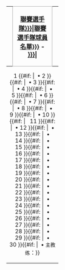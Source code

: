 <div style="clear: both"></div>
{| class="toccolours" style="width: 80%; margin: 0.5em auto; text-align: center;"
! style="background:clear; width: 0px;" align=center | {{border|{{flagicon|{{{英語國家|}}}}}}} || style="background: {{{bg|transparent}}}; border: 1px solid #aaa; width:87;%" | [[{{{team link|{{{國家}}}聯賽選手隊}}}|<span style="color: {{{fg|inherit}}};">{{{title|{{{國家}}}聯賽選手隊球員名單}}}</span>]] <span style="color: {{{fg|inherit}}};">-</span> [[{{{比賽連結|{{{比賽連結}}}}}}|<span style="color: {{{fg}}};">{{{比賽}}}</span>]]
| style="background:clear; width: 0px;" align=center  | {{border|{{flagicon|{{{英語國家|}}}}}}}
|-
|colspan="3" style="font-size: 90%"|
1&nbsp;{{{p1}}}{{#if: {{{p2|<noinclude>-</noinclude>}}} |
&nbsp;•
2&nbsp;{{{p2}}}}}{{#if: {{{p3|<noinclude>-</noinclude>}}} |
&nbsp;•
3&nbsp;{{{p3}}}}}{{#if: {{{p4|<noinclude>-</noinclude>}}} |
&nbsp;•
4&nbsp;{{{p4}}}}}{{#if: {{{p5|<noinclude>-</noinclude>}}} |
&nbsp;•
5&nbsp;{{{p5}}}}}{{#if: {{{p6|<noinclude>-</noinclude>}}} |
&nbsp;•
6&nbsp;{{{p6}}}}}{{#if: {{{p7|<noinclude>-</noinclude>}}} |
&nbsp;•
7&nbsp;{{{p7}}}}}{{#if: {{{p8|<noinclude>-</noinclude>}}} |
&nbsp;•
8&nbsp;{{{p8}}}}}{{#if: {{{p9|<noinclude>-</noinclude>}}} |
&nbsp;•
9&nbsp;{{{p9}}}}}{{#if: {{{p10|<noinclude>-</noinclude>}}} |
&nbsp;•
10&nbsp;{{{p10}}}}}{{#if: {{{p11|<noinclude>-</noinclude>}}} |
&nbsp;
11&nbsp;{{{p11}}}}}{{#if: {{{p12|<noinclude>-</noinclude>}}} |
&nbsp;•
12&nbsp;{{{p12}}}}}{{#if: {{{p13|<noinclude>-</noinclude>}}} |
&nbsp;•
13&nbsp;{{{p13}}}}}{{#if: {{{p14|<noinclude>-</noinclude>}}} |
&nbsp;•
14&nbsp;{{{p14}}}}}{{#if: {{{p15|<noinclude>-</noinclude>}}} |
&nbsp;•
15&nbsp;{{{p15}}}}}{{#if: {{{p16|<noinclude>-</noinclude>}}} |
&nbsp;•
16&nbsp;{{{p16}}}}}{{#if: {{{p17|<noinclude>-</noinclude>}}} |
&nbsp;•
17&nbsp;{{{p17}}}}}{{#if: {{{p18|<noinclude>-</noinclude>}}} |
&nbsp;•
18&nbsp;{{{p18}}}}}{{#if: {{{p19|<noinclude>-</noinclude>}}} |
&nbsp;•
19&nbsp;{{{p19}}}}}{{#if: {{{p20|<noinclude>-</noinclude>}}} |
&nbsp;•
20&nbsp;{{{p20}}}}}{{#if: {{{p21|<noinclude>-</noinclude>}}} |
&nbsp;•
21&nbsp;{{{p21}}}}}{{#if: {{{p22|<noinclude>-</noinclude>}}} |
&nbsp;•
22&nbsp;{{{p22}}}}}{{#if: {{{p23|<noinclude>-</noinclude>}}} |
&nbsp;•
23&nbsp;{{{p23}}}}}{{#if: {{{p24|<noinclude>-</noinclude>}}} |
&nbsp;•
24&nbsp;{{{p24}}}}}{{#if: {{{p25|<noinclude>-</noinclude>}}} |
&nbsp;•
25&nbsp;{{{p25}}}}}{{#if: {{{p26|<noinclude>-</noinclude>}}} |
&nbsp;•
26&nbsp;{{{p26}}}}}{{#if: {{{p27|<noinclude>-</noinclude>}}} |
&nbsp;•
27&nbsp;{{{p27}}}}}{{#if: {{{p28|<noinclude>-</noinclude>}}} |
&nbsp;•
28&nbsp;{{{p28}}}}}{{#if: {{{p29|<noinclude>-</noinclude>}}} |
&nbsp;•
29&nbsp;{{{p29}}}}}{{#if: {{{p30|<noinclude>-</noinclude>}}} |
&nbsp;•
30&nbsp;{{{p30}}}}}{{#if: {{{coach|<noinclude>-</noinclude>}}}|
&nbsp;•
<font size=-1>主教练</font>：{{{coach}}}}}
|}